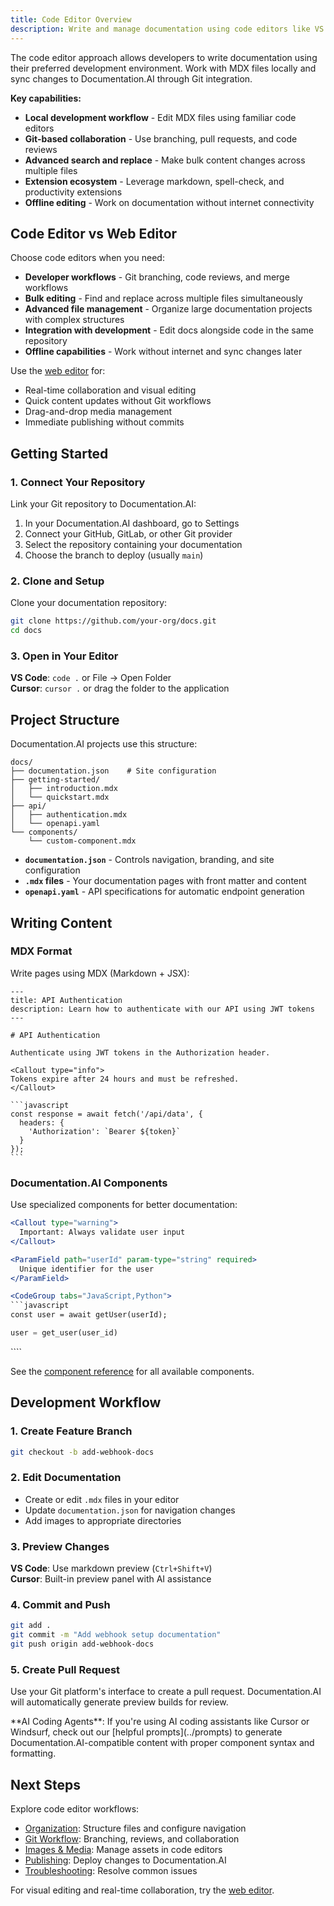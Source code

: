 ```yaml
---
title: Code Editor Overview
description: Write and manage documentation using code editors like VS Code and Cursor with Documentation.AI
---
```


The code editor approach allows developers to write documentation using their preferred development environment. Work with MDX files locally and sync changes to Documentation.AI through Git integration.

**Key capabilities:**
- **Local development workflow** - Edit MDX files using familiar code editors
- **Git-based collaboration** - Use branching, pull requests, and code reviews
- **Advanced search and replace** - Make bulk content changes across multiple files
- **Extension ecosystem** - Leverage markdown, spell-check, and productivity extensions
- **Offline editing** - Work on documentation without internet connectivity

## Code Editor vs Web Editor

Choose code editors when you need:

- **Developer workflows** - Git branching, code reviews, and merge workflows
- **Bulk editing** - Find and replace across multiple files simultaneously  
- **Advanced file management** - Organize large documentation projects with complex structures
- **Integration with development** - Edit docs alongside code in the same repository
- **Offline capabilities** - Work without internet and sync changes later

Use the [web editor](../web-editor/overview) for:
- Real-time collaboration and visual editing
- Quick content updates without Git workflows
- Drag-and-drop media management
- Immediate publishing without commits

## Getting Started

### 1. Connect Your Repository

Link your Git repository to Documentation.AI:

1. In your Documentation.AI dashboard, go to Settings
2. Connect your GitHub, GitLab, or other Git provider
3. Select the repository containing your documentation
4. Choose the branch to deploy (usually `main`)

### 2. Clone and Setup

Clone your documentation repository:

```bash
git clone https://github.com/your-org/docs.git
cd docs
```

### 3. Open in Your Editor

**VS Code**: `code .` or File → Open Folder  
**Cursor**: `cursor .` or drag the folder to the application

## Project Structure

Documentation.AI projects use this structure:

```
docs/
├── documentation.json    # Site configuration
├── getting-started/
│   ├── introduction.mdx
│   └── quickstart.mdx
├── api/
│   ├── authentication.mdx
│   └── openapi.yaml
└── components/
    └── custom-component.mdx
```

- **`documentation.json`** - Controls navigation, branding, and site configuration
- **`.mdx` files** - Your documentation pages with front matter and content
- **`openapi.yaml`** - API specifications for automatic endpoint generation

## Writing Content

### MDX Format

Write pages using MDX (Markdown + JSX):

````mdx
---
title: API Authentication
description: Learn how to authenticate with our API using JWT tokens
---

# API Authentication

Authenticate using JWT tokens in the Authorization header.

<Callout type="info">
Tokens expire after 24 hours and must be refreshed.
</Callout>

```javascript
const response = await fetch('/api/data', {
  headers: {
    'Authorization': `Bearer ${token}`
  }
});
```
````

### Documentation.AI Components

Use specialized components for better documentation:

```jsx
<Callout type="warning">
  Important: Always validate user input
</Callout>

<ParamField path="userId" param-type="string" required>
  Unique identifier for the user
</ParamField>

<CodeGroup tabs="JavaScript,Python">
```javascript
const user = await getUser(userId);
```

```python
user = get_user(user_id)
```
</CodeGroup>
````

See the [component reference](../../components) for all available components.

## Development Workflow

### 1. Create Feature Branch

```bash
git checkout -b add-webhook-docs
```

### 2. Edit Documentation

- Create or edit `.mdx` files in your editor
- Update `documentation.json` for navigation changes
- Add images to appropriate directories

### 3. Preview Changes

**VS Code**: Use markdown preview (`Ctrl+Shift+V`)  
**Cursor**: Built-in preview panel with AI assistance

### 4. Commit and Push

```bash
git add .
git commit -m "Add webhook setup documentation"
git push origin add-webhook-docs
```

### 5. Create Pull Request

Use your Git platform's interface to create a pull request. Documentation.AI will automatically generate preview builds for review.

<Callout type="tip">
**AI Coding Agents**: If you're using AI coding assistants like Cursor or Windsurf, check out our [helpful prompts](../prompts) to generate Documentation.AI-compatible content with proper component syntax and formatting.
</Callout>

## Next Steps

Explore code editor workflows:

- [Organization](organize): Structure files and configure navigation
- [Git Workflow](git-workflow): Branching, reviews, and collaboration
- [Images & Media](images-and-media): Manage assets in code editors
- [Publishing](publish): Deploy changes to Documentation.AI
- [Troubleshooting](troubleshooting): Resolve common issues

For visual editing and real-time collaboration, try the [web editor](../web-editor/overview).
